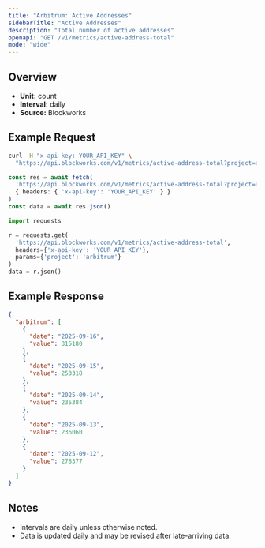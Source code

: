 ```yaml
---
title: "Arbitrum: Active Addresses"
sidebarTitle: "Active Addresses"
description: "Total number of active addresses"
openapi: "GET /v1/metrics/active-address-total"
mode: "wide"
---
```


## Overview

- **Unit:** count
- **Interval:** daily
- **Source:** Blockworks

## Example Request

<CodeGroup>

```bash cURL
curl -H "x-api-key: YOUR_API_KEY" \
  "https://api.blockworks.com/v1/metrics/active-address-total?project=arbitrum"
```

```typescript TypeScript
const res = await fetch(
  'https://api.blockworks.com/v1/metrics/active-address-total?project=arbitrum',
  { headers: { 'x-api-key': 'YOUR_API_KEY' } }
)
const data = await res.json()
```

```python Python
import requests

r = requests.get(
  'https://api.blockworks.com/v1/metrics/active-address-total',
  headers={'x-api-key': 'YOUR_API_KEY'},
  params={'project': 'arbitrum'}
)
data = r.json()
```

</CodeGroup>

## Example Response

```json
{
  "arbitrum": [
    {
      "date": "2025-09-16",
      "value": 315180
    },
    {
      "date": "2025-09-15",
      "value": 253318
    },
    {
      "date": "2025-09-14",
      "value": 235384
    },
    {
      "date": "2025-09-13",
      "value": 236060
    },
    {
      "date": "2025-09-12",
      "value": 278377
    }
  ]
}
```

## Notes
- Intervals are daily unless otherwise noted.
- Data is updated daily and may be revised after late-arriving data.